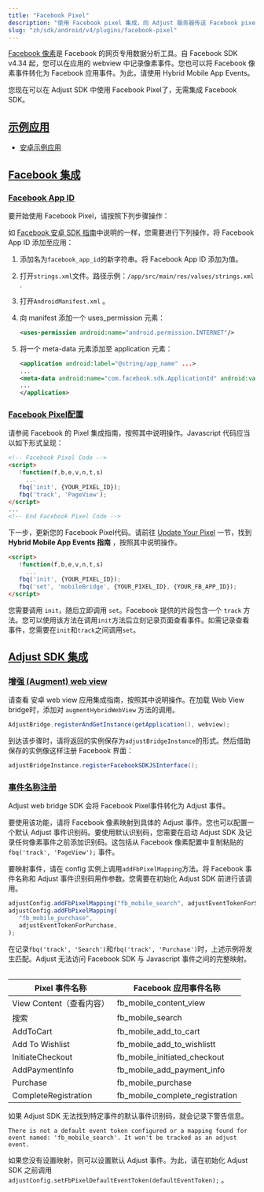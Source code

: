 ```yaml
---
title: "Facebook Pixel"
description: "使用 Facebook pixel 集成，向 Adjust 服务器传送 Facebook pixel 信息。"
slug: "zh/sdk/android/v4/plugins/facebook-pixel"
---
```


[Facebook 像素](https://www.facebook.com/business/help/952192354843755?id=1205376682832142)是 Facebook 的网页专用数据分析工具。自 Facebook SDK v4\.34 起，您可以在应用的 webview 中记录像素事件。您也可以将 Facebook 像素事件转化为 Facebook 应用事件。为此，请使用 Hybrid Mobile App Events。

您现在可以在 Adjust SDK 中使用 Facebook Pixel了，无需集成 Facebook SDK。

## [示例应用](example-app)

-  [安卓示例应用](https://github.com/adjust/android_sdk/tree/master/Adjust/example-app-fbpixel)

## [Facebook 集成](facebook-integration)

### [Facebook App ID](facebook-app-id)

要开始使用 Facebook Pixel，请按照下列步骤操作：

如 [Facebook 安卓 SDK 指南](https://developers.facebook.com/docs/android/)中说明的一样，您需要进行下列操作，将 Facebook App ID 添加至应用：

1. 添加名为`facebook_app_id`的新字符串。将 Facebook App ID 添加为值。

2. 打开`strings.xml`文件。路径示例：`/app/src/main/res/values/strings.xml` .

3. 打开`AndroidManifest.xml` 。

4. 向 manifest 添加一个 uses_permission 元素：

   <CodeBlock title="AndroidManifest.xml">

   ```xml
   <uses-permission android:name="android.permission.INTERNET"/>
   ```

   </CodeBlock>

5. 将一个 meta\-data 元素添加至 application 元素：

   <CodeBlock title="AndroidManifest.xml">

   ```xml
   <application android:label="@string/app_name" ...>
   ...
   <meta-data android:name="com.facebook.sdk.ApplicationId" android:value="@string/facebook_app_id"/>
   ...
   </application>
   ```

   </CodeBlock>

### [Facebook Pixel配置](facebook-pixel-configuration)

请参阅 Facebook 的 Pixel 集成指南，按照其中说明操作。Javascript 代码应当以如下形式呈现：

```html
<!-- Facebook Pixel Code -->
<script>
   !function(f,b,e,v,n,t,s)
     ...
   fbq('init', {YOUR_PIXEL_ID});
   fbq('track', 'PageView');
</script>
...
<!-- End Facebook Pixel Code -->
```

下一步，更新您的 Facebook Pixel代码。请前往 [Update Your Pixel](https://developers.facebook.com/docs/app-events/hybrid-app-events) 一节，找到 **Hybrid Mobile App Events 指南** ，按照其中说明操作。

```html
<script>
   !function(f,b,e,v,n,t,s)
     ...
   fbq('init', {YOUR_PIXEL_ID});
   fbq('set', 'mobileBridge', {YOUR_PIXEL_ID}, {YOUR_FB_APP_ID});
</script>
```

<Callout type="important">

您需要调用 `init`，随后立即调用 `set`。Facebook 提供的片段包含一个 `track` 方法。您可以使用该方法在调用`init`方法后立刻记录页面查看事件。如需记录查看事件，您需要在`init`和`track`之间调用`set`。

</Callout>

## [Adjust SDK 集成](adjust-sdk-integration)

### [增强 \(Augment\) web view](augment-the-web-view)

请查看 安卓 web view 应用集成指南，按照其中说明操作。在加载 Web View bridge时，添加对 `augmentHybridWebView` 方法的调用。

```java
AdjustBridge.registerAndGetInstance(getApplication(), webview);
```

到达该步骤时，请将返回的实例保存为`adjustBridgeInstance`的形式。然后借助保存的实例像这样注册 Facebook 界面：

```java
adjustBridgeInstance.registerFacebookSDKJSInterface();
```

### [事件名称注册](event-name-registration)

Adjust web bridge SDK 会将 Facebook Pixel事件转化为 Adjust 事件。

要使用该功能，请将 Facebook 像素映射到具体的 Adjust 事件。您也可以配置一个默认 Adjust 事件识别码。要使用默认识别码，您需要在启动 Adjust SDK 及记录任何像素事件之前添加识别码。这包括从 Facebook 像素配置中复制粘贴的 `fbq('track', 'PageView');` 事件。

要映射事件，请在 config 实例上调用`addFbPixelMapping`方法。将 Facebook 事件名称和 Adjust 事件识别码用作参数。您需要在初始化 Adjust SDK 前进行该调用。

```js
adjustConfig.addFbPixelMapping("fb_mobile_search", adjustEventTokenForSearch);
adjustConfig.addFbPixelMapping(
   "fb_mobile_purchase",
   adjustEventTokenForPurchase,
);
```

<Callout type="note">

在记录`fbq('track', 'Search')`和`fbq('track', 'Purchase')`时，上述示例将发生匹配。Adjust 无法访问 Facebook SDK 与 Javascript 事件之间的完整映射。

</Callout>
<Table>

| Pixel 事件名称           | Facebook 应用事件名称           |
| ------------------------ | ------------------------------- |
| View Content（查看内容） | fb_mobile_content_view          |
| 搜索                     | fb_mobile_search                |
| AddToCart                | fb_mobile_add_to_cart           |
| Add To Wishlist          | fb_mobile_add_to_wishlistt      |
| InitiateCheckout         | fb_mobile_initiated_checkout    |
| AddPaymentInfo           | fb_mobile_add_payment_info      |
| Purchase                 | fb_mobile_purchase              |
| CompleteRegistration     | fb_mobile_complete_registration |

</Table>

如果 Adjust SDK 无法找到特定事件的默认事件识别码，就会记录下警告信息。

```text
There is not a default event token configured or a mapping found for event named: 'fb_mobile_search'. It won't be tracked as an adjust event.
```

如果您没有设置映射，则可以设置默认 Adjust 事件。为此，请在初始化 Adjust SDK 之前调用`adjustConfig.setFbPixelDefaultEventToken(defaultEventToken);` 。
